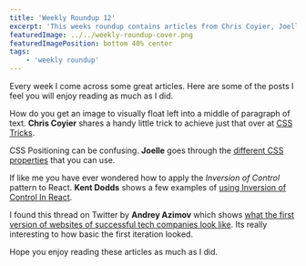 ```yaml
---
title: 'Weekly Roundup 12'
excerpt: 'This weeks roundup contains articles from Chris Coyier, Joelle, Kent Dodds and Andrey Azimov'
featuredImage: ../../weekly-roundup-cover.png
featuredImagePosition: bottom 40% center
tags:
    - 'weekly roundup'
---
```


Every week I come across some great articles. Here are some of the posts I feel you will enjoy reading as much as I did.

How do you get an image to visually float left into a middle of paragraph of text. **Chris Coyier** shares a handy little trick to achieve just that over at [CSS Tricks](https://css-tricks.com/float-element-in-the-middle-of-a-paragraph).

CSS Positioning can be confusing. **Joelle** goes through the [different CSS properties](https://dev.to/jojonwanderlust/day-11-digging-deeper-into-css-positioning-34b0) that you can use.

If like me you have ever wondered how to apply the _Inversion of Control_ pattern to React. **Kent Dodds** shows a few examples of [using Inversion of Control In React](https://kentcdodds.com/blog/inversion-of-control).

I found this thread on Twitter by **Andrey Azimov** which shows [what the first version of websites of successful tech companies look like](https://threadreaderapp.com/thread/1177123221180538880.html). Its really interesting to how basic the first iteration looked.

Hope you enjoy reading these articles as much as I did.
